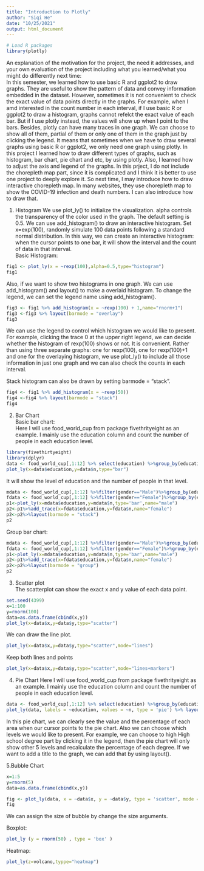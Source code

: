 ```yaml
---
title: "Introduction to Plotly"
author: "Siqi He"
date: "10/25/2021"
output: html_document
---
```


```r
# Load R packages
library(plotly)
```



An explanation of the motivation for the project, the need it addresses, and your own evaluation of the project including what you learned/what you might do differently next time: \
In this semester, we learned how to use basic R and ggplot2 to draw graphs. They are useful to show the pattern of data and convey information embedded in the dataset. However, sometimes it is not convenient to check the exact value of data points directly in the graphs. For example, when I amd interested in the count number in each interval, if I use basic R or ggplot2 to draw a histogram, graphs cannot refelct the exact value of each bar. But if I use plotly instead, the values will show up when I point to the bars. Besides, plotly can have many traces in one graph. We can choose to show all of them, partial of them or only one of them in the graph just by clicking the legend. It means that sometimes when we have to draw several graphs using basic R or ggplot2, we only need one graph using plotly. In this project I learned how to draw different types of graphs, such as histogram, bar chart, pie chart and etc, by using plotly. Also, I learned how to adjust the axis and legend of the graphs. In this prject, I do not include the chorepleth map part, since it is complicated and I think it is better to use one project to deeply explore it. So next time, I may introduce how to draw interactive chorepleth map. In many websites, they use chorepleth map to show the COVID-19 infection and death numbers. I can also introduce how to draw that.





1. Histogram
We use plot_ly() to initialize the visualization. alpha controls the transparency of the color used in the graph. The default setting is 0.5. We can use add_histogram() to draw an interactive histogram. Set x=exp(100), randomly simulate 100 data points following a standard normal distribution. In this way, we can create an interactive histogram: when the cursor points to one bar, it will show the interval and the count of data in that interval. \
Basic Histogram:
```r
fig1 <- plot_ly(x = ~rexp(100),alpha=0.5,type="histogram")
fig1
```




Also, if we want to show two histograms in one graph. We can use add_histogram() and layout() to make a overlaid histogram. To change the legend, we can set the legend name using add_histogram().
```r
fig3 <- fig1 %>% add_histogram(x = ~rexp(100) + 1,name="rnorm+1")
fig3 <-fig3 %>% layout(barmode = "overlay")
fig3
```


We can use the legend to control which histogram we would like to present. For example, clicking the trace 0 at the upper right legend, we can decide whether the histogram of rexp(100) shows or not. It is convenient. Rather than using three separate graphs: one for rexp(100), one for rexp(100)+1 and one for the overlaying histogram, we use plot_ly() to include all those information in just one graph and we can also check the counts in each interval. 

Stack histogram can also be drawn by setting barmode = "stack".
```r
fig4 <- fig1 %>% add_histogram(x = ~rexp(50))
fig4 <-fig4 %>% layout(barmode = "stack")
fig4
```


2. Bar Chart \
Basic bar chart: \
Here I will use food_world_cup from package fivethrityeight as an example. I mainly use the education column and count the number of people in each education level. \
```r
library(fivethirtyeight)
library(dplyr)
data <- food_world_cup[,1:12] %>% select(education) %>%group_by(education) %>%summarise(n=n())
plot_ly(x=data$education,y=data$n,type="bar")
```

It will show the level of education and the number of people in that level. \

```r
mdata <- food_world_cup[,1:12] %>%filter(gender=="Male")%>%group_by(education) %>%summarise(n=n())
fdata <- food_world_cup[,1:12] %>%filter(gender=="Female")%>%group_by(education) %>%summarise(n=n())
p1<-plot_ly(x=mdata$education,y=mdata$n,type='bar',name="male")
p2<-p1%>%add_trace(x=fdata$education,y=fdata$n,name="female")
p2<-p2%>%layout(barmode = "stack") 
p2
```


Group bar chart:
```r
mdata <- food_world_cup[,1:12] %>%filter(gender=="Male")%>%group_by(education) %>%summarise(n=n())
fdata <- food_world_cup[,1:12] %>%filter(gender=="Female")%>%group_by(education) %>%summarise(n=n())
p1<-plot_ly(x=mdata$education,y=mdata$n,type='bar',name="male")
p2<-p1%>%add_trace(x=fdata$education,y=fdata$n,name="female")
p2<-p2%>%layout(barmode = "group") 
p2
```


3. Scatter plot \
The scatterplot can show the exact x and y value of each data point. \
```r
set.seed(4399)
x=1:100
y=rnorm(100)
data=as.data.frame(cbind(x,y))
plot_ly(x=data$x,y=data$y,type="scatter")
```



We can draw the line plot.
```r
plot_ly(x=data$x,y=data$y,type="scatter",mode="lines")
```


Keep both lines and points
```r
plot_ly(x=data$x,y=data$y,type="scatter",mode="lines+markers")
```

4. Pie Chart
Here I will use food_world_cup from package fivethrityeight as an example. I mainly use the education column and count the number of people in each education level. 

```r
data <- food_world_cup[,1:12] %>% select(education) %>%group_by(education) %>%summarise(n=n())
plot_ly(data, labels = ~education, values = ~n, type = 'pie') %>% layout(title = 'Education Level')
```


In this pie chart, we can clearly see the value and the percentage of each area when our cursor points to the pie chart. Also we can choose which levels we would like to present. For example, we can choose to high High school degree part by clicking it in the legend, then the pie chart will only show other 5 levels and recalculate the percentage of each degree. If we want to add a title to the graph, we can add that by using layout().

5.Bubble Chart
```r
x=1:5
y=rnorm(5)
data=as.data.frame(cbind(x,y))

fig <- plot_ly(data, x = ~data$x, y = ~data$y, type = 'scatter', mode = 'markers',marker = list(size = c(10,20,30,40,50), opacity = 0.5))
fig
```


We can assign the size of bubble by change the size arguments. \

Boxplot:
```r
plot_ly (y = rnorm(50) , type = 'box' ) 
```

Heatmap:
```r
plot_ly(z=volcano,typpe="heatmap")
```



